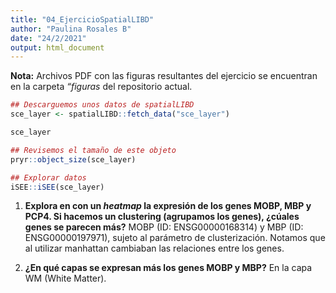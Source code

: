 ```yaml
---
title: "04_EjercicioSpatialLIBD"
author: "Paulina Rosales B"
date: "24/2/2021"
output: html_document
---
```

**Nota:** Archivos PDF con las figuras resultantes del ejercicio se encuentran en la carpeta *"figuras* del repositorio actual.

```r
## Descarguemos unos datos de spatialLIBD
sce_layer <- spatialLIBD::fetch_data("sce_layer")

sce_layer

## Revisemos el tamaño de este objeto
pryr::object_size(sce_layer)

## Explorar datos
iSEE::iSEE(sce_layer)


```

1. **Explora en con un *heatmap* la expresión de los genes MOBP, MBP y PCP4. Si hacemos un clustering (agrupamos los genes), ¿cúales genes se parecen más?** MOBP (ID: ENSG00000168314) y MBP (ID: ENSG00000197971), sujeto al parámetro de clusterización. Notamos que al utilizar manhattan cambiaban las relaciones entre los genes.


2. **¿En qué capas se expresan más los genes MOBP y MBP?**  En la capa WM (White Matter).


